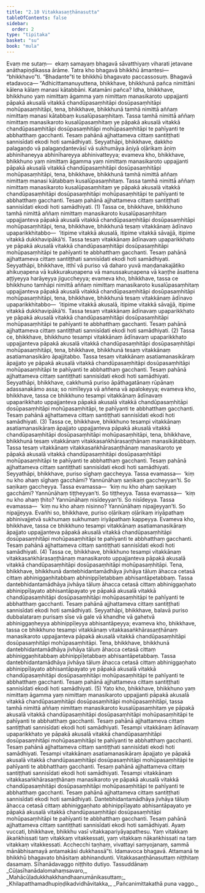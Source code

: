 ```yaml
---
title: "2.10 Vitakkasaṇṭhānasutta"
tableOfContents: false
sidebar:
  order: 2
type: "tipitaka"
basket: "su"
book: "mula"
---
```



<DynamicBreadcrumb />

<Division number="216" book="mula" bookNo="9" page="167">

<Paragraph number="734" book="mula">
Evaṃ me sutaṃ—  ekaṃ samayaṃ bhagavā sāvatthiyaṃ viharati jetavane anāthapiṇḍikassa ārāme. Tatra kho bhagavā bhikkhū āmantesi—  “bhikkhavo”ti. “Bhadante”ti te bhikkhū bhagavato paccassosuṃ. Bhagavā etadavoca—
</Paragraph>

<Paragraph number="735" book="mula">
“Adhicittamanuyuttena, bhikkhave, bhikkhunā pañca nimittāni kālena kālaṃ manasi kātabbāni. Katamāni pañca? Idha, bhikkhave, bhikkhuno yaṃ nimittaṃ āgamma yaṃ nimittaṃ manasikaroto uppajjanti pāpakā akusalā vitakkā chandūpasaṃhitāpi dosūpasaṃhitāpi mohūpasaṃhitāpi, tena, bhikkhave, bhikkhunā tamhā nimittā aññaṃ nimittaṃ manasi kātabbaṃ kusalūpasaṃhitaṃ. Tassa tamhā nimittā aññaṃ nimittaṃ manasikaroto kusalūpasaṃhitaṃ ye pāpakā akusalā vitakkā chandūpasaṃhitāpi dosūpasaṃhitāpi mohūpasaṃhitāpi te pahīyanti te abbhatthaṃ gacchanti. Tesaṃ pahānā ajjhattameva cittaṃ santiṭṭhati sannisīdati ekodi hoti samādhiyati. Seyyathāpi, bhikkhave, dakkho palagaṇḍo vā palagaṇḍantevāsī vā sukhumāya āṇiyā oḷārikaṃ āṇiṃ abhinihaneyya abhinīhareyya abhinivatteyya; evameva kho, bhikkhave, bhikkhuno yaṃ nimittaṃ āgamma yaṃ nimittaṃ manasikaroto uppajjanti pāpakā akusalā vitakkā chandūpasaṃhitāpi dosūpasaṃhitāpi mohūpasaṃhitāpi, tena, bhikkhave, bhikkhunā tamhā nimittā aññaṃ nimittaṃ manasi kātabbaṃ kusalūpasaṃhitaṃ. Tassa tamhā nimittā aññaṃ nimittaṃ manasikaroto kusalūpasaṃhitaṃ ye pāpakā akusalā vitakkā chandūpasaṃhitāpi dosūpasaṃhitāpi mohūpasaṃhitāpi te pahīyanti te abbhatthaṃ gacchanti. Tesaṃ pahānā ajjhattameva cittaṃ santiṭṭhati sannisīdati ekodi hoti samādhiyati. (1)
</Paragraph>

</Division>
<Division number="217" book="mula" bookNo="9" page="168">

<Paragraph number="736" book="mula">
Tassa ce, bhikkhave, bhikkhuno tamhā nimittā aññaṃ nimittaṃ manasikaroto kusalūpasaṃhitaṃ uppajjanteva pāpakā akusalā vitakkā chandūpasaṃhitāpi dosūpasaṃhitāpi mohūpasaṃhitāpi, tena, bhikkhave, bhikkhunā tesaṃ vitakkānaṃ ādīnavo upaparikkhitabbo—  ‘itipime vitakkā akusalā, itipime vitakkā sāvajjā, itipime vitakkā dukkhavipākā’ti. Tassa tesaṃ vitakkānaṃ ādīnavaṃ upaparikkhato ye pāpakā akusalā vitakkā chandūpasaṃhitāpi dosūpasaṃhitāpi mohūpasaṃhitāpi te pahīyanti te abbhatthaṃ gacchanti. Tesaṃ pahānā ajjhattameva cittaṃ santiṭṭhati sannisīdati ekodi hoti samādhiyati. Seyyathāpi, bhikkhave, itthī vā puriso vā daharo yuvā maṇḍanakajātiko ahikuṇapena vā kukkurakuṇapena vā manussakuṇapena vā kaṇṭhe āsattena aṭṭiyeyya harāyeyya jiguccheyya; evameva kho, bhikkhave, tassa ce bhikkhuno tamhāpi nimittā aññaṃ nimittaṃ manasikaroto kusalūpasaṃhitaṃ uppajjanteva pāpakā akusalā vitakkā chandūpasaṃhitāpi dosūpasaṃhitāpi mohūpasaṃhitāpi, tena, bhikkhave, bhikkhunā tesaṃ vitakkānaṃ ādīnavo upaparikkhitabbo—  ‘itipime vitakkā akusalā, itipime vitakkā sāvajjā, itipime vitakkā dukkhavipākā’ti. Tassa tesaṃ vitakkānaṃ ādīnavaṃ upaparikkhato ye pāpakā akusalā vitakkā chandūpasaṃhitāpi dosūpasaṃhitāpi mohūpasaṃhitāpi te pahīyanti te abbhatthaṃ gacchanti. Tesaṃ pahānā ajjhattameva cittaṃ santiṭṭhati sannisīdati ekodi hoti samādhiyati. (2)
</Paragraph>

</Division>
<Division number="218" book="mula" bookNo="9" page="169">

<Paragraph number="737" book="mula">
Tassa ce, bhikkhave, bhikkhuno tesampi vitakkānaṃ ādīnavaṃ upaparikkhato uppajjanteva pāpakā akusalā vitakkā chandūpasaṃhitāpi dosūpasaṃhitāpi mohūpasaṃhitāpi, tena, bhikkhave, bhikkhunā tesaṃ vitakkānaṃ asatiamanasikāro āpajjitabbo. Tassa tesaṃ vitakkānaṃ asatiamanasikāraṃ āpajjato ye pāpakā akusalā vitakkā chandūpasaṃhitāpi dosūpasaṃhitāpi mohūpasaṃhitāpi te pahīyanti te abbhatthaṃ gacchanti. Tesaṃ pahānā ajjhattameva cittaṃ santiṭṭhati sannisīdati ekodi hoti samādhiyati. Seyyathāpi, bhikkhave, cakkhumā puriso āpāthagatānaṃ rūpānaṃ adassanakāmo assa; so nimīleyya vā aññena vā apalokeyya; evameva kho, bhikkhave, tassa ce bhikkhuno tesampi vitakkānaṃ ādīnavaṃ upaparikkhato uppajjanteva pāpakā akusalā vitakkā chandūpasaṃhitāpi dosūpasaṃhitāpi mohūpasaṃhitāpi, te pahīyanti te abbhatthaṃ gacchanti. Tesaṃ pahānā ajjhattameva cittaṃ santiṭṭhati sannisīdati ekodi hoti samādhiyati. (3)
</Paragraph>

</Division>
<Division number="219" book="mula" bookNo="9" page="169">

<Paragraph number="738" book="mula">
Tassa ce, bhikkhave, bhikkhuno tesampi vitakkānaṃ asatiamanasikāraṃ āpajjato uppajjanteva pāpakā akusalā vitakkā chandūpasaṃhitāpi dosūpasaṃhitāpi mohūpasaṃhitāpi, tena, bhikkhave, bhikkhunā tesaṃ vitakkānaṃ vitakkasaṅkhārasaṇṭhānaṃ manasikātabbaṃ. Tassa tesaṃ vitakkānaṃ vitakkasaṅkhārasaṇṭhānaṃ manasikaroto ye pāpakā akusalā vitakkā chandūpasaṃhitāpi dosūpasaṃhitāpi mohūpasaṃhitāpi te pahīyanti te abbhatthaṃ gacchanti. Tesaṃ pahānā ajjhattameva cittaṃ santiṭṭhati sannisīdati ekodi hoti samādhiyati. Seyyathāpi, bhikkhave, puriso sīghaṃ gaccheyya. Tassa evamassa—  ‘kiṃ nu kho ahaṃ sīghaṃ gacchāmi? Yannūnāhaṃ saṇikaṃ gaccheyyan’ti. So saṇikaṃ gaccheyya. Tassa evamassa—  ‘kiṃ nu kho ahaṃ saṇikaṃ gacchāmi? Yannūnāhaṃ tiṭṭheyyan’ti. So tiṭṭheyya. Tassa evamassa—  ‘kiṃ nu kho ahaṃ ṭhito? Yannūnāhaṃ nisīdeyyan’ti. So nisīdeyya. Tassa evamassa—  ‘kiṃ nu kho ahaṃ nisinno? Yannūnāhaṃ nipajjeyyan’ti. So nipajjeyya. Evañhi so, bhikkhave, puriso oḷārikaṃ oḷārikaṃ iriyāpathaṃ abhinivajjetvā sukhumaṃ sukhumaṃ iriyāpathaṃ kappeyya. Evameva kho, bhikkhave, tassa ce bhikkhuno tesampi vitakkānaṃ asatiamanasikāraṃ āpajjato uppajjanteva pāpakā akusalā vitakkā chandūpasaṃhitāpi dosūpasaṃhitāpi mohūpasaṃhitāpi te pahīyanti te abbhatthaṃ gacchanti. Tesaṃ pahānā ajjhattameva cittaṃ santiṭṭhati sannisīdati ekodi hoti samādhiyati. (4)
</Paragraph>

</Division>
<Division number="220" book="mula" bookNo="9" page="170">

<Paragraph number="739" book="mula">
Tassa ce, bhikkhave, bhikkhuno tesampi vitakkānaṃ vitakkasaṅkhārasaṇṭhānaṃ manasikaroto uppajjanteva pāpakā akusalā vitakkā chandūpasaṃhitāpi dosūpasaṃhitāpi mohūpasaṃhitāpi. Tena, bhikkhave, bhikkhunā dantebhidantamādhāya jivhāya tāluṃ āhacca cetasā cittaṃ abhiniggaṇhitabbaṃ abhinippīḷetabbaṃ abhisantāpetabbaṃ. Tassa dantebhidantamādhāya jivhāya tāluṃ āhacca cetasā cittaṃ abhiniggaṇhato abhinippīḷayato abhisantāpayato ye pāpakā akusalā vitakkā chandūpasaṃhitāpi dosūpasaṃhitāpi mohūpasaṃhitāpi te pahīyanti te abbhatthaṃ gacchanti. Tesaṃ pahānā ajjhattameva cittaṃ santiṭṭhati sannisīdati ekodi hoti samādhiyati. Seyyathāpi, bhikkhave, balavā puriso dubbalataraṃ purisaṃ sīse vā gale vā khandhe vā gahetvā abhiniggaṇheyya abhinippīḷeyya abhisantāpeyya; evameva kho, bhikkhave, tassa ce bhikkhuno tesampi vitakkānaṃ vitakkasaṅkhārasaṇṭhānaṃ manasikaroto uppajjanteva pāpakā akusalā vitakkā chandūpasaṃhitāpi dosūpasaṃhitāpi mohūpasaṃhitāpi. Tena, bhikkhave, bhikkhunā dantebhidantamādhāya jivhāya tāluṃ āhacca cetasā cittaṃ abhiniggaṇhitabbaṃ abhinippīḷetabbaṃ abhisantāpetabbaṃ. Tassa dantebhidantamādhāya jivhāya tāluṃ āhacca cetasā cittaṃ abhiniggaṇhato abhinippīḷayato abhisantāpayato ye pāpakā akusalā vitakkā chandūpasaṃhitāpi dosūpasaṃhitāpi mohūpasaṃhitāpi te pahīyanti te abbhatthaṃ gacchanti. Tesaṃ pahānā ajjhattameva cittaṃ santiṭṭhati sannisīdati ekodi hoti samādhiyati. (5)
</Paragraph>

</Division>
<Division number="221" book="mula" bookNo="9" page="171">

<Paragraph number="740" book="mula">
Yato kho, bhikkhave, bhikkhuno yaṃ nimittaṃ āgamma yaṃ nimittaṃ manasikaroto uppajjanti pāpakā akusalā vitakkā chandūpasaṃhitāpi dosūpasaṃhitāpi mohūpasaṃhitāpi, tassa tamhā nimittā aññaṃ nimittaṃ manasikaroto kusalūpasaṃhitaṃ ye pāpakā akusalā vitakkā chandūpasaṃhitāpi dosūpasaṃhitāpi mohūpasaṃhitāpi te pahīyanti te abbhatthaṃ gacchanti. Tesaṃ pahānā ajjhattameva cittaṃ santiṭṭhati sannisīdati ekodi hoti samādhiyati. Tesampi vitakkānaṃ ādīnavaṃ upaparikkhato ye pāpakā akusalā vitakkā chandūpasaṃhitāpi dosūpasaṃhitāpi mohūpasaṃhitāpi te pahīyanti te abbhatthaṃ gacchanti. Tesaṃ pahānā ajjhattameva cittaṃ santiṭṭhati sannisīdati ekodi hoti samādhiyati. Tesampi vitakkānaṃ asatiamanasikāraṃ āpajjato ye pāpakā akusalā vitakkā chandūpasaṃhitāpi dosūpasaṃhitāpi mohūpasaṃhitāpi te pahīyanti te abbhatthaṃ gacchanti. Tesaṃ pahānā ajjhattameva cittaṃ santiṭṭhati sannisīdati ekodi hoti samādhiyati. Tesampi vitakkānaṃ vitakkasaṅkhārasaṇṭhānaṃ manasikaroto ye pāpakā akusalā vitakkā chandūpasaṃhitāpi dosūpasaṃhitāpi mohūpasaṃhitāpi te pahīyanti te abbhatthaṃ gacchanti. Tesaṃ pahānā ajjhattameva cittaṃ santiṭṭhati sannisīdati ekodi hoti samādhiyati. Dantebhidantamādhāya jivhāya tāluṃ āhacca cetasā cittaṃ abhiniggaṇhato abhinippīḷayato abhisantāpayato ye pāpakā akusalā vitakkā chandūpasaṃhitāpi dosūpasaṃhitāpi mohūpasaṃhitāpi te pahīyanti te abbhatthaṃ gacchanti. Tesaṃ pahānā ajjhattameva cittaṃ santiṭṭhati sannisīdati ekodi hoti samādhiyati. Ayaṃ vuccati, bhikkhave, bhikkhu vasī vitakkapariyāyapathesu. Yaṃ vitakkaṃ ākaṅkhissati taṃ vitakkaṃ vitakkessati, yaṃ vitakkaṃ nākaṅkhissati na taṃ vitakkaṃ vitakkessati. Acchecchi taṇhaṃ, vivattayi saṃyojanaṃ, sammā mānābhisamayā antamakāsi dukkhassā”ti.
</Paragraph>

<Paragraph number="741" book="mula">
Idamavoca bhagavā. Attamanā te bhikkhū bhagavato bhāsitaṃ abhinandunti.

</Paragraph>
</Division>

<Paragraph number="742" type="center" book="mula">
Vitakkasaṇṭhānasuttaṃ niṭṭhitaṃ dasamaṃ.



</Paragraph>

<Paragraph number="743" type="center" book="mula">
Sīhanādavaggo niṭṭhito dutiyo.



</Paragraph>

<Paragraph number="744" type="center" book="mula">
Tassuddānaṃ


</Paragraph>

<Paragraph number="745" type="verses" book="mula">
_Cūḷasīhanādalomahaṃsavaro,_  
_Mahācūḷadukkhakkhandhaanumānikasuttaṃ;_  
_Khilapatthamadhupiṇḍikadvidhāvitakka,_  
_Pañcanimittakathā puna vaggo._
</Paragraph>